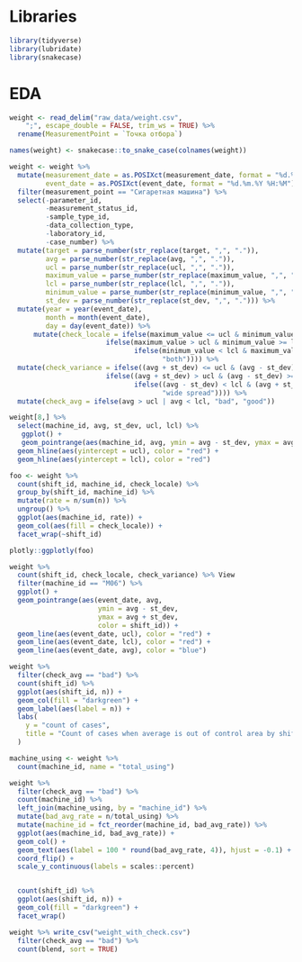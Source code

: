# Libraries

```r
library(tidyverse)
library(lubridate)
library(snakecase)
```

# EDA

```r
weight <- read_delim("raw_data/weight.csv", 
    ";", escape_double = FALSE, trim_ws = TRUE) %>% 
  rename(MeasurementPoint = `Точка отбора`) 

names(weight) <- snakecase::to_snake_case(colnames(weight))

weight <- weight %>% 
  mutate(measurement_date = as.POSIXct(measurement_date, format = "%d.%m.%Y %H:%M"),
         event_date = as.POSIXct(event_date, format = "%d.%m.%Y %H:%M")) %>% 
  filter(measurement_point == "Сигаретная машина") %>% 
  select(-parameter_id,
         -measurement_status_id,
         -sample_type_id,
         -data_collection_type,
         -laboratory_id,
         -case_number) %>% 
  mutate(target = parse_number(str_replace(target, ",", ".")),
         avg = parse_number(str_replace(avg, ",", ".")),
         ucl = parse_number(str_replace(ucl, ",", ".")),
         maximum_value = parse_number(str_replace(maximum_value, ",", ".")),
         lcl = parse_number(str_replace(lcl, ",", ".")),
         minimum_value = parse_number(str_replace(minimum_value, ",", ".")),
         st_dev = parse_number(str_replace(st_dev, ",", "."))) %>% 
  mutate(year = year(event_date),
         month = month(event_date),
         day = day(event_date)) %>% 
      mutate(check_locale = ifelse(maximum_value <= ucl & minimum_value >= lcl, "good",
                        ifelse(maximum_value > ucl & minimum_value >= lcl, "max",
                               ifelse(minimum_value < lcl & maximum_value <= ucl, "min", 
                                      "both")))) %>%
  mutate(check_variance = ifelse((avg + st_dev) <= ucl & (avg - st_dev) >= lcl, "good",
                        ifelse((avg + st_dev) > ucl & (avg - st_dev) >= lcl, "too high",
                               ifelse((avg - st_dev) < lcl & (avg + st_dev) <= ucl, "too low", 
                                      "wide spread")))) %>% 
  mutate(check_avg = ifelse(avg > ucl | avg < lcl, "bad", "good"))
```

```r
weight[8,] %>% 
  select(machine_id, avg, st_dev, ucl, lcl) %>% 
   ggplot() +
   geom_pointrange(aes(machine_id, avg, ymin = avg - st_dev, ymax = avg + st_dev)) +
  geom_hline(aes(yintercept = ucl), color = "red") +
  geom_hline(aes(yintercept = lcl), color = "red")
```


```r
foo <- weight %>% 
  count(shift_id, machine_id, check_locale) %>% 
  group_by(shift_id, machine_id) %>% 
  mutate(rate = n/sum(n)) %>% 
  ungroup() %>% 
  ggplot(aes(machine_id, rate)) +
  geom_col(aes(fill = check_locale)) +
  facet_wrap(~shift_id)

plotly::ggplotly(foo)
```


```r
weight %>% 
  count(shift_id, check_locale, check_variance) %>% View
  filter(machine_id == "M06") %>% 
  ggplot() +
  geom_pointrange(aes(event_date, avg, 
                      ymin = avg - st_dev, 
                      ymax = avg + st_dev,
                      color = shift_id)) +
  geom_line(aes(event_date, ucl), color = "red") +
  geom_line(aes(event_date, lcl), color = "red") +
  geom_line(aes(event_date, avg), color = "blue") 


```

```r
weight %>% 
  filter(check_avg == "bad") %>% 
  count(shift_id) %>% 
  ggplot(aes(shift_id, n)) +
  geom_col(fill = "darkgreen") +
  geom_label(aes(label = n)) +
  labs(
    y = "count of cases",
    title = "Count of cases when average is out of control area by shift"
  )
```

```r
machine_using <- weight %>% 
  count(machine_id, name = "total_using")

weight %>% 
  filter(check_avg == "bad") %>% 
  count(machine_id) %>% 
  left_join(machine_using, by = "machine_id") %>% 
  mutate(bad_avg_rate = n/total_using) %>% 
  mutate(machine_id = fct_reorder(machine_id, bad_avg_rate)) %>% 
  ggplot(aes(machine_id, bad_avg_rate)) +
  geom_col() +
  geom_text(aes(label = 100 * round(bad_avg_rate, 4)), hjust = -0.1) +
  coord_flip() +
  scale_y_continuous(labels = scales::percent)


  count(shift_id) %>% 
  ggplot(aes(shift_id, n)) +
  geom_col(fill = "darkgreen") +
  facet_wrap()
```

```r
weight %>% write_csv("weight_with_check.csv")
  filter(check_avg == "bad") %>% 
  count(blend, sort = TRUE)
```
